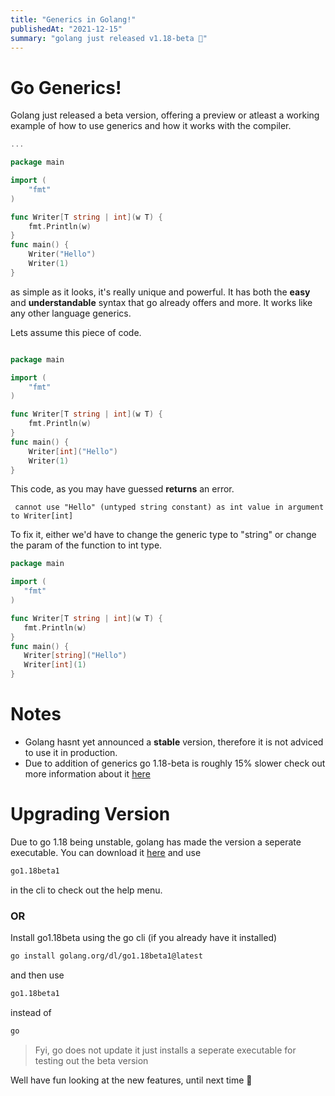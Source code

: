 ```yaml
---
title: "Generics in Golang!"
publishedAt: "2021-12-15"
summary: "golang just released v1.18-beta 🚀"
---
```


# Go Generics!

Golang just released a beta version, offering a preview or atleast a working example of how to use generics and how it works with the compiler. 

```go
...

package main

import (
	"fmt"
)

func Writer[T string | int](w T) {
	fmt.Println(w)
}
func main() {
	Writer("Hello")
	Writer(1)
}
```
as simple as it looks, it's really unique and powerful. 
It has both the **easy** and **understandable** syntax that go already offers and more.
It works like any other language generics.

Lets assume this piece of code.

```go

package main

import (
	"fmt"
)

func Writer[T string | int](w T) {
	fmt.Println(w)
}
func main() {
	Writer[int]("Hello")
	Writer(1)
}
```

This code, as you may have guessed **returns** an error.

```
 cannot use "Hello" (untyped string constant) as int value in argument to Writer[int]
 ```
 
 To fix it, either we'd have to change the generic type to "string" or change the param of the function to int type.
 
 ```go
package main

import (
	"fmt"
)

func Writer[T string | int](w T) {
	fmt.Println(w)
}
func main() {
	Writer[string]("Hello")
	Writer[int](1) 
}
```

# Notes

* Golang hasnt yet announced a **stable** version, therefore it is not adviced to use it in production.
* Due to addition of generics go 1.18-beta is roughly 15% slower check out more information about it [here](https://github.com/golang/go/issues/49569)

# Upgrading Version
Due to go 1.18 being unstable, golang has made the version a seperate executable.
You can download it [here](https://go.dev/dl)
and use
```bash
go1.18beta1 
```
in the cli to check out the help menu.

### OR

Install go1.18beta using the go cli (if you already have it installed)

```bash
go install golang.org/dl/go1.18beta1@latest
```
and then use 
```bash
go1.18beta1
```
instead of 
```bash
go
```
> Fyi, go does not update it just installs a seperate executable for testing out the beta version

Well have fun looking at the new features, until next time 🤠
 
